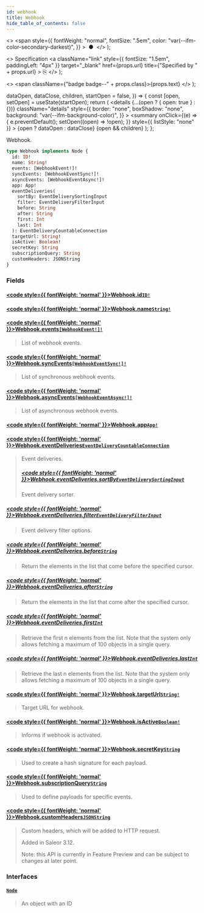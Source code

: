 ```yaml
---
id: webhook
title: Webhook
hide_table_of_contents: false
---
```


  <>
    <span
      style={{
        fontWeight: "normal",
        fontSize: ".5em",
        color: "var(--ifm-color-secondary-darkest)",
      }}
    >
      &nbsp;●&nbsp;
    </span>
  </>
);

  <>
    Specification
    <a
      className="link"
      style={{ fontSize: "1.5em", paddingLeft: "4px" }}
      target="\_blank"
      href={props.url}
      title={"Specified by " + props.url}
    >
      ⎘
    </a>
  </>
);

  <>
    <span className={"badge badge--" + props.class}>{props.text}</span>
  </>
);


  dataOpen,
  dataClose,
  children,
  startOpen = false,
}) => {
  const [open, setOpen] = useState(startOpen);
  return (
    <details
      {...(open ? { open: true } : {})}
      className="details"
      style={{
        border: "none",
        boxShadow: "none",
        background: "var(--ifm-background-color)",
      }}
    >
      <summary
        onClick={(e) => {
          e.preventDefault();
          setOpen((open) => !open);
        }}
        style={{ listStyle: "none" }}
      >
        {open ? dataOpen : dataClose}
      </summary>
      {open && children}
    </details>
  );
};

Webhook.

```graphql
type Webhook implements Node {
  id: ID!
  name: String!
  events: [WebhookEvent!]!
  syncEvents: [WebhookEventSync!]!
  asyncEvents: [WebhookEventAsync!]!
  app: App!
  eventDeliveries(
    sortBy: EventDeliverySortingInput
    filter: EventDeliveryFilterInput
    before: String
    after: String
    first: Int
    last: Int
  ): EventDeliveryCountableConnection
  targetUrl: String!
  isActive: Boolean!
  secretKey: String
  subscriptionQuery: String
  customHeaders: JSONString
}
```

### Fields

#### [<code style={{ fontWeight: 'normal' }}>Webhook.<b>id</b></code>](#)<Bullet />[`ID!`](../../../api-storefront/miscellaneous/scalars/id) <Badge class="secondary" text="non-null"/> <Badge class="secondary" text="scalar"/>

>

#### [<code style={{ fontWeight: 'normal' }}>Webhook.<b>name</b></code>](#)<Bullet />[`String!`](../../../api-storefront/miscellaneous/scalars/string) <Badge class="secondary" text="non-null"/> <Badge class="secondary" text="scalar"/>

>

#### [<code style={{ fontWeight: 'normal' }}>Webhook.<b>events</b></code>](#)<Bullet />[`[WebhookEvent!]!`](../../../api-storefront/webhooks/objects/webhook-event) <Badge class="secondary" text="deprecated"/> <Badge class="secondary" text="non-null"/> <Badge class="secondary" text="object"/>

> <Badge
>   class="warning"
>   text="DEPRECATED: This field will be removed in Saleor 4.0. Use `asyncEvents` or `syncEvents` instead."
> />
>
> List of webhook events.

#### [<code style={{ fontWeight: 'normal' }}>Webhook.<b>syncEvents</b></code>](#)<Bullet />[`[WebhookEventSync!]!`](../../../api-storefront/webhooks/objects/webhook-event-sync) <Badge class="secondary" text="non-null"/> <Badge class="secondary" text="object"/>

> List of synchronous webhook events.

#### [<code style={{ fontWeight: 'normal' }}>Webhook.<b>asyncEvents</b></code>](#)<Bullet />[`[WebhookEventAsync!]!`](../../../api-storefront/webhooks/objects/webhook-event-async) <Badge class="secondary" text="non-null"/> <Badge class="secondary" text="object"/>

> List of asynchronous webhook events.

#### [<code style={{ fontWeight: 'normal' }}>Webhook.<b>app</b></code>](#)<Bullet />[`App!`](../../../api-storefront/apps/objects/app) <Badge class="secondary" text="non-null"/> <Badge class="secondary" text="object"/>

>

#### [<code style={{ fontWeight: 'normal' }}>Webhook.<b>eventDeliveries</b></code>](#)<Bullet />[`EventDeliveryCountableConnection`](../../../api-storefront/miscellaneous/objects/event-delivery-countable-connection) <Badge class="secondary" text="object"/>

> Event deliveries.
>
> ##### [<code style={{ fontWeight: 'normal' }}>Webhook.eventDeliveries.<b>sortBy</b></code>](#)<Bullet />[`EventDeliverySortingInput`](../../../api-storefront/webhooks/inputs/event-delivery-sorting-input) <Badge class="secondary" text="input"/>
>
> Event delivery sorter.

##### [<code style={{ fontWeight: 'normal' }}>Webhook.eventDeliveries.<b>filter</b></code>](#)<Bullet />[`EventDeliveryFilterInput`](../../../api-storefront/miscellaneous/inputs/event-delivery-filter-input) <Badge class="secondary" text="input"/>

> Event delivery filter options.

##### [<code style={{ fontWeight: 'normal' }}>Webhook.eventDeliveries.<b>before</b></code>](#)<Bullet />[`String`](../../../api-storefront/miscellaneous/scalars/string) <Badge class="secondary" text="scalar"/>

> Return the elements in the list that come before the specified cursor.

##### [<code style={{ fontWeight: 'normal' }}>Webhook.eventDeliveries.<b>after</b></code>](#)<Bullet />[`String`](../../../api-storefront/miscellaneous/scalars/string) <Badge class="secondary" text="scalar"/>

> Return the elements in the list that come after the specified cursor.

##### [<code style={{ fontWeight: 'normal' }}>Webhook.eventDeliveries.<b>first</b></code>](#)<Bullet />[`Int`](../../../api-storefront/miscellaneous/scalars/int) <Badge class="secondary" text="scalar"/>

> Retrieve the first n elements from the list. Note that the system only allows fetching a maximum of 100 objects in a single query.

##### [<code style={{ fontWeight: 'normal' }}>Webhook.eventDeliveries.<b>last</b></code>](#)<Bullet />[`Int`](../../../api-storefront/miscellaneous/scalars/int) <Badge class="secondary" text="scalar"/>

> Retrieve the last n elements from the list. Note that the system only allows fetching a maximum of 100 objects in a single query.

#### [<code style={{ fontWeight: 'normal' }}>Webhook.<b>targetUrl</b></code>](#)<Bullet />[`String!`](../../../api-storefront/miscellaneous/scalars/string) <Badge class="secondary" text="non-null"/> <Badge class="secondary" text="scalar"/>

> Target URL for webhook.

#### [<code style={{ fontWeight: 'normal' }}>Webhook.<b>isActive</b></code>](#)<Bullet />[`Boolean!`](../../../api-storefront/miscellaneous/scalars/boolean) <Badge class="secondary" text="non-null"/> <Badge class="secondary" text="scalar"/>

> Informs if webhook is activated.

#### [<code style={{ fontWeight: 'normal' }}>Webhook.<b>secretKey</b></code>](#)<Bullet />[`String`](../../../api-storefront/miscellaneous/scalars/string) <Badge class="secondary" text="deprecated"/> <Badge class="secondary" text="scalar"/>

> <Badge
>   class="warning"
>   text="DEPRECATED: This field will be removed in Saleor 4.0. As of Saleor 3.5, webhook payloads default to signing using a verifiable JWS."
> />
>
> Used to create a hash signature for each payload.

#### [<code style={{ fontWeight: 'normal' }}>Webhook.<b>subscriptionQuery</b></code>](#)<Bullet />[`String`](../../../api-storefront/miscellaneous/scalars/string) <Badge class="secondary" text="scalar"/>

> Used to define payloads for specific events.

#### [<code style={{ fontWeight: 'normal' }}>Webhook.<b>customHeaders</b></code>](#)<Bullet />[`JSONString`](../../../api-storefront/miscellaneous/scalars/jsonstring) <Badge class="secondary" text="scalar"/>

> Custom headers, which will be added to HTTP request.
>
> Added in Saleor 3.12.
>
> Note: this API is currently in Feature Preview and can be subject to changes at later point.

### Interfaces

#### [`Node`](../../../api-storefront/miscellaneous/interfaces/node) <Badge class="secondary" text="interface"/>

> An object with an ID

